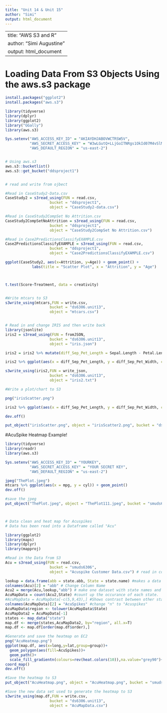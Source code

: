 ```yaml
---
title: "Unit 14 & Unit 15"
author: "Simi"
output: html_document
---
```


---
title: "AWS S3 and R"
author: "Simi Augustine"
output: html_document
---

# Loading Data From S3 Objects Using the aws.s3 package
```r
install.packages("ggplot2")
install.packages("aws.s3")

library(tidyverse)
library(dplyr)
library(ggplot2)
library("GGally")
library(aws.s3)

Sys.setenv("AWS_ACCESS_KEY_ID" = "AKIAYDHJABOVWCTRSW5V",
           "AWS_SECRET_ACCESS_KEY" = "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",
           "AWS_DEFAULT_REGION" = "us-east-2")


# Using aws.s3
aws.s3::bucketlist()
aws.s3::get_bucket("ddsproject1")


# read and write from ojbect

#Read in CaseStudy2-Data.csv
CaseStudy2 = s3read_using(FUN = read.csv,
                    bucket = "ddsproject1",
                    object = "CaseStudy2-data.csv")

#Read in CaseStudy2CompSet No Attrition.csv
CaseStudy2CompSetNoAttrition = s3read_using(FUN = read.csv,
                    bucket = "ddsproject1",
                    object = "CaseStudy2CompSet No Attrition.csv")

#Read in Case2PredictionsClassifyEXAMPLE.csv
Case2PredictionsClassifyEXAMPLE = s3read_using(FUN = read.csv,
                    bucket = "ddsproject1",
                    object = "Case2PredictionsClassifyEXAMPLE.csv")

ggplot(CaseStudy2, aes(x=Attrition, y=Age)) + geom_point() +
            labs(title = "Scatter Plot", x = "Attrition", y = "Age")



t.test(Score~Treatment, data = creativity)


#Write mtcars to S3
s3write_using(mtcars,FUN = write.csv,
                    bucket = "ds6306.unit13",
                    object = "mtcars.csv")


# Read in and change IRIS and then write back
library(jsonlite)
iris2 = s3read_using(FUN = fromJSON,
                    bucket = "ds6306.unit13",
                    object = "iris.json")

iris2 = iris2 %>% mutate(diff_Sep_Pet_Length = Sepal.Length - Petal.Length, diff_Sep_Pet_Width = Sepal.Width - Petal.Width)

iris2 %>% ggplot(aes(x = diff_Sep_Pet_Length, y = diff_Sep_Pet_Width, color = Species)) + geom_point() + geom_smooth(method = "lm")

s3write_using(iris2,FUN = write_json,
                    bucket = "ds6306.unit13",
                    object = "iris2.txt")

#Write a plot/chart to S3

png("irisScatter.png")

iris2 %>% ggplot(aes(x = diff_Sep_Pet_Length, y = diff_Sep_Pet_Width, color = Species)) + geom_point() + geom_smooth(method = "lm")

dev.off()

put_object("irisScatter.png", object = "irisScatter2.png", bucket = "ds6306.unit13")

```



#AcuSpike Heatmap Example!
```r

library(tidyverse)
library(readr)
library(aws.s3)

Sys.setenv("AWS_ACCESS_KEY_ID" = "YOURKEY",
           "AWS_SECRET_ACCESS_KEY" = "YOUR SECRET KEY",
           "AWS_DEFAULT_REGION" = "us-east-2")

jpeg("ThePlot.jpeg")
mtcars %>% ggplot(aes(x = mpg, y = cyl)) + geom_point()
dev.off()

#save the jpeg
put_object("ThePlot.jpeg", object = "ThePlot111.jpeg", bucket = "smuds6306")



# Data clean and heat map for Acuspikes 
# Data has been read into a Dataframe called "Acu"

library(ggplot2)
library(maps)
library(dplyr)
library(mapproj)

#Read in the Data from S3
Acu = s3read_using(FUN = read.csv,
                    bucket = "smuds6306",
                    object = "Acuspike Customer Data.csv") # read in company data

lookup = data.frame(abb = state.abb, State = state.name) #makes a data frame with State name and abbreviation. 
colnames(Acu)[2] = "abb" # Change Column Name
Acu2 = merge(Acu,lookup,"abb") # make one dataset with state names and abb
AcuMapData = count(Acu2,State) #count up the occurance of each state. 
#AcuMapData = AcuMapData[-c(5,9,43),] #Shows contrast between other states better
colnames(AcuMapData)[2] = "AcuSpikes" #change "n" to "Acuspikes"
AcuMapData$region <- tolower(AcuMapData$State)
AcuMapData2 = AcuMapData[-1]
states <- map_data("state")
map.df <- merge(states,AcuMapData2, by="region", all.x=T)
map.df <- map.df[order(map.df$order),]

#Generate and save the heatmap on EC2
png("AcuHeatmap.png")
ggplot(map.df, aes(x=long,y=lat,group=group))+
  geom_polygon(aes(fill=AcuSpikes))+
  geom_path()+ 
  scale_fill_gradientn(colours=rev(heat.colors(10)),na.value="grey90")+ggtitle("Acuspike Systems by State")+
coord_map()
dev.off()

#Save the heatmap to S3
put_object("AcuHeatmap.png", object = "AcuHeatmap.png", bucket = "smuds6306")

#Save the new data set used to generate the heatmap to S3
s3write_using(map.df,FUN = write.csv,
                    bucket = "ds6306.unit13",
                    object = "AcuMapData.csv")

```




